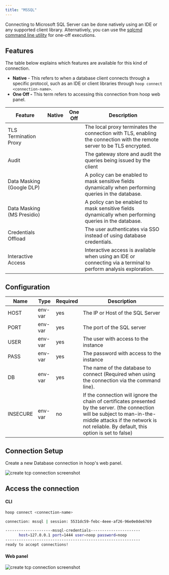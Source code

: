 ```yaml
---
title: "MSSQL"
---
```


Connecting to Microsoft SQL Server can be done natively using an IDE or any supported client library. Alternatively, you can use the [sqlcmd command line utility](https://learn.microsoft.com/en-us/sql/tools/sqlcmd/sqlcmd-utility) for one-off executions.


<Prerequisites />

## Features

The table below explains which features are available for this kind of connection.

- **Native** - This refers to when a database client connects through a specific protocol, such as an IDE or client libraries through `hoop connect <connection-name>`.
- **One Off -** This term refers to accessing this connection from hoop web panel.

| Feature | Native | One Off | Description |
| --- | --- | --- | --- |
| TLS Termination Proxy | <Icon icon="check" /> | <Icon icon="check" /> | The local proxy terminates the connection with TLS, enabling the connection with the remote server to be TLS encrypted. |
| Audit | <Icon icon="check" /> | <Icon icon="check" /> | The gateway store and audit the queries being issued by the client |
| Data Masking (Google DLP) | <Icon icon="xmark" /> | <Icon icon="check" /> | A policy can be enabled to mask sensitive fields dynamically when performing queries in the database. |
| Data Masking (MS Presidio) | <Icon icon="xmark" /> | <Icon icon="check" /> | A policy can be enabled to mask sensitive fields dynamically when performing queries in the database. |
| Credentials Offload | <Icon icon="check" /> | <Icon icon="check" /> | The user authenticates via SSO instead of using database credentials. |
| Interactive Access | <Icon icon="check" /> | <Icon icon="check" /> | Interactive access is available when using an IDE or connecting via a terminal to perform analysis exploration. |

## Configuration

| Name | Type | Required | Description |
| --- | --- | --- | --- |
| HOST | env-var | yes | The IP or Host of the SQL Server |
| PORT | env-var | yes | The port of the SQL server |
| USER | env-var | yes | The user with access to the instance |
| PASS | env-var | yes | The password with access to the instance |
| DB | env-var | yes | The name of the database to connect (Required when using the connection via the command line). |
| INSECURE | env-var | no | If the connection will ignore the chain of certificates presented by the server. (the connection will be subject to man-in-the-middle attacks if the network is not reliable. By default, this option is set to false) |

## Connection Setup

Create a new Database connection in hoop's web panel.

<Frame>
    <img src="/images/quickstarts/create-database-connection-screenshot.png" alt="create tcp connection screenshot" />
</Frame>

## Access the connection

#### CLI

```bash
hoop connect <connection-name>

connection: mssql | session: 5531dc59-febc-4eee-af26-96e0e0de6769

---------------------mssql-credentials----------------------
      host=127.0.0.1 port=1444 user=noop password=noop
------------------------------------------------------------
ready to accept connections!
```

#### Web panel

<Frame>
    <img src="/images/quickstarts/client-pg.png" alt="create tcp connection screenshot" />
</Frame>

